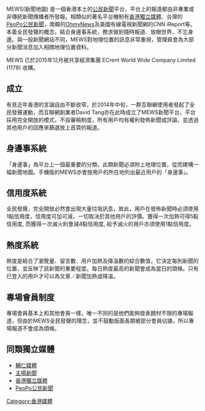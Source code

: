 {{Infobox Newspaper
| name = MEWS新聞地圖<br /><font size="-1"></font>
| image = [[File:MEWS_CHI_RED.png|250px]]
| type = [[公民新聞|公民新聞]]/[[網上媒體|網上媒體]]
| Chairman =
| founder =鄧進一 
| editor =
| foundation =2014年6月30日 (已停止服務)
| political = 
| language = [[正體中文|正體中文]]
| price =
| headquarters = {{flagicon|Hong Kong}}[[香港|香港]]
| circulation = 
| website = <li>[http://www.mews.mobi 官方網站（www.mews.mobi）]<li>[http://www.facebook.com/mewsapp Facebook Page]<li>
}}

MEWS(新聞地圖) 是一個香港本土的[[公民新闻|公民新聞]]平台，平台上的報道都由非專業或非傳統新聞傳播者所發報。相類似的著名平台機制有[[香港獨立媒體|香港獨立媒體]]、台灣的[[PeoPo公民新聞|PeoPo公民新聞]]，南韓的[[OhmyNews|OhmyNews]]及美國有線電視新聞網的CNN iReport等。本着全民發聲的概念，結合身邊事系統，務求做到隨時報道、放眼世界、不忘身邊。與一般新聞網站不同，MEWS對地理位置的訊息非常重視，管理員會為大部分新聞消息加入相關地理位置資料。

MEWS 已於2015年12月被共享經濟集團 ECrent World Wide Company Limited  (1178) 收購。

==成立==
有見近年香港的言論自由不斷收窄，於2014年中旬，一群互聯網使用者發起了全民發聲運動，而互聯網創業者David Tang亦在此時成立了MEWS新聞平台，平台採用完全開放的模式，不設審稿制度，所有用戶均有權利發佈新聞或評論，並透過其他用戶的回應來篩選放上首頁的報道。


==身邊事系統==
「身邊事」為平台上一個最重要的分類，此類新聞必須附上地理位置，從而建構一幅新聞地圖。手機版的MEWS亦會按用戶的所在地列出最近用戶的「身邊事」。


==信用度系統==
全民發聲，完全開放必然會出現大量垃圾訊息，故此，用戶在發佈新聞時必須使用1點信用度，信用度可加可減，一切取決於其他用戶的評價。獲得一次加熱可得5點信用度, 而獲得一次滅火則會減4點信用度, 給予滅火的用戶亦須使用1點信用度。

==熱度系統==
熱度是結合了瀏覽量、留言數、用戶加熱及降溫數的綜合數值，它決定每則新聞的位置，並反映了該新聞的重要程度。每日熱度最高的新聞會成為當日的頭條。只有已登入的用戶才可以為文章／新聞加熱或降溫。

==專場會員制度==
專場會員基本上和其他會員一樣，唯一不同的是他們能夠發表題材不限的專場報道，但由於MEWS全民發聲的理念，並不鼓勵版面長期被部分會員佔據，所以專場報道不會成為頭條。

==同類獨立媒體==
* [[輔仁媒體|輔仁媒體]]
* [[主場新聞|主場新聞]]
* [[香港獨立媒體|香港獨立媒體]]
* [[PeoPo公民新聞|PeoPo公民新聞]]

[[Category:香港媒體|Category:香港媒體]]